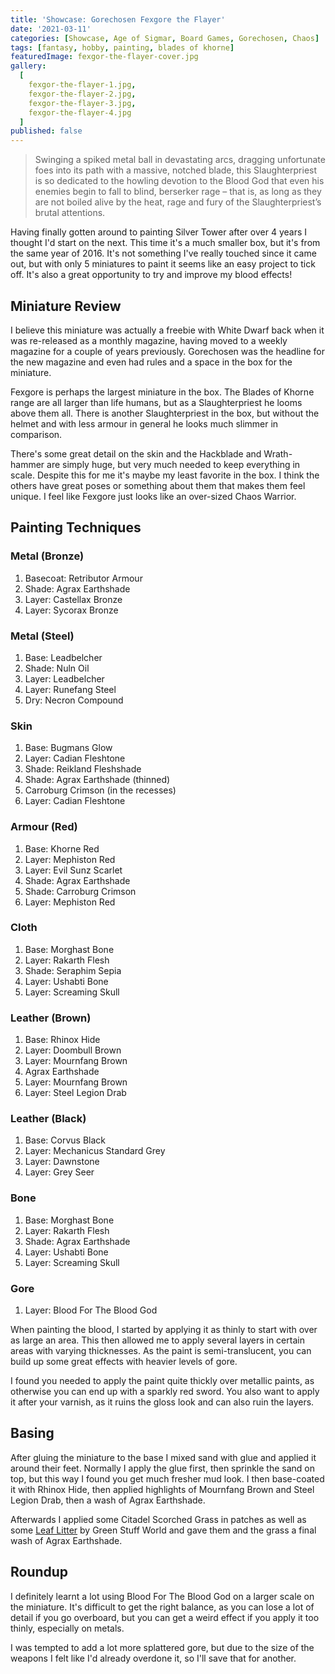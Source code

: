 ```yaml
---
title: 'Showcase: Gorechosen Fexgore the Flayer'
date: '2021-03-11'
categories: [Showcase, Age of Sigmar, Board Games, Gorechosen, Chaos]
tags: [fantasy, hobby, painting, blades of khorne]
featuredImage: fexgor-the-flayer-cover.jpg
gallery:
  [
    fexgor-the-flayer-1.jpg,
    fexgor-the-flayer-2.jpg,
    fexgor-the-flayer-3.jpg,
    fexgor-the-flayer-4.jpg
  ]
published: false
---
```


> Swinging a spiked metal ball in devastating arcs, dragging unfortunate foes into its path with a massive, notched
> blade, this Slaughterpriest is so dedicated to the howling devotion to the Blood God that even his enemies begin to
> fall to blind, berserker rage – that is, as long as they are not boiled alive by the heat, rage and fury of the
> Slaughterpriest’s brutal attentions.

Having finally gotten around to painting Silver Tower after over 4 years I thought I'd start on the next. This time it's
a much smaller box, but it's from the same year of 2016. It's not something I've really touched since it came out, but
with only 5 miniatures to paint it seems like an easy project to tick off. It's also a great opportunity to try and
improve my blood effects!

## Miniature Review

I believe this miniature was actually a freebie with White Dwarf back when it was re-released as a monthly magazine,
having moved to a weekly magazine for a couple of years previously. Gorechosen was the headline for the new magazine
and even had rules and a space in the box for the miniature.

Fexgore is perhaps the largest miniature in the box. The Blades of Khorne range are all larger than life humans, but as
a Slaughterpriest he looms above them all. There is another Slaughterpriest in the box, but without the helmet and with
less armour in general he looks much slimmer in comparison.

There's some great detail on the skin and the Hackblade and Wrath-hammer are simply huge, but very much needed to keep
everything in scale.  Despite this for me it's maybe my least favorite in the box. I think   the others have great poses
or something about them that makes them feel unique. I feel like Fexgore just looks like an over-sized Chaos Warrior.

## Painting Techniques

### Metal (Bronze)
1. Basecoat: Retributor Armour
2. Shade: Agrax Earthshade
3. Layer: Castellax Bronze
4. Layer: Sycorax Bronze

### Metal (Steel)
1. Base: Leadbelcher
2. Shade: Nuln Oil
3. Layer: Leadbelcher
4. Layer: Runefang Steel
5. Dry: Necron Compound

### Skin
1. Base: Bugmans Glow
2. Layer: Cadian Fleshtone
3. Shade: Reikland Fleshshade
4. Shade: Agrax Earthshade (thinned)
4. Carroburg Crimson (in the recesses)
5. Layer: Cadian Fleshtone

### Armour (Red)
1. Base: Khorne Red
2. Layer: Mephiston Red
3. Layer: Evil Sunz Scarlet
4. Shade: Agrax Earthshade
5. Shade: Carroburg Crimson
6. Layer: Mephiston Red

### Cloth
1. Base: Morghast Bone
2. Layer: Rakarth Flesh
3. Shade: Seraphim Sepia
4. Layer: Ushabti Bone
5. Layer: Screaming Skull

### Leather (Brown)
1. Base: Rhinox Hide
2. Layer: Doombull Brown
3. Layer: Mournfang Brown
4. Agrax Earthshade
5. Layer: Mournfang Brown
6. Layer: Steel Legion Drab

### Leather (Black)
1. Base: Corvus Black
2. Layer: Mechanicus Standard Grey
3. Layer: Dawnstone
4. Layer: Grey Seer

### Bone
1. Base: Morghast Bone
2. Layer: Rakarth Flesh
3. Shade: Agrax Earthshade
4. Layer: Ushabti Bone
5. Layer: Screaming Skull

### Gore
1. Layer: Blood For The Blood God

When painting the blood, I started by applying it as thinly to start with over as large an area. This then allowed me
to apply several layers in certain areas with varying thicknesses. As the paint is semi-translucent, you can build up
some great effects with heavier levels of gore.

I found you needed to apply the paint quite thickly over metallic paints, as otherwise you can end up with a sparkly
red sword. You also want to apply it after your varnish, as it ruins the gloss look and can also ruin the layers.

## Basing
After gluing the miniature to the base I mixed sand with glue and applied it around their feet. Normally I apply the
glue first, then sprinkle the sand on top, but this way I found you get much fresher mud look. I then base-coated it
with Rhinox Hide, then applied highlights of Mournfang Brown and Steel Legion Drab, then a wash of Agrax Earthshade.

Afterwards I applied some Citadel Scorched Grass in patches as well as some
[Leaf Litter](http://www.greenstuffworld.com/en/model-leaves/277-leaf-scatter-litter-natural-leaves.html)
by Green Stuff World and gave them and the grass a final wash of Agrax Earthshade.

## Roundup

I definitely learnt a lot using Blood For The Blood God on a larger scale on the miniature. It's difficult to get the
right balance, as you can lose a lot of detail if you go overboard, but you can get a weird effect if you apply it
too thinly, especially on metals.

I was tempted to add a lot more splattered gore, but due to the size of the weapons I felt like I'd already overdone
it, so I'll save that for another.
